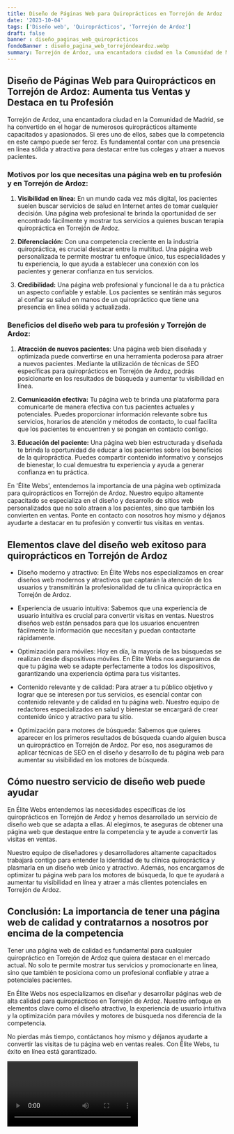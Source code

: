 ```yaml
---
title: Diseño de Páginas Web para Quiroprácticos en Torrejón de Ardoz
date: '2023-10-04'
tags: ['Diseño web', 'Quiroprácticos', 'Torrejón de Ardoz']
draft: false
banner : diseño_paginas_web_quiroprácticos
fondoBanner : diseño_pagina_web_torrejóndeardoz.webp
summary: Torrejón de Ardoz, una encantadora ciudad en la Comunidad de Madrid, se ha convertido en el hogar de numerosos quiroprácticos altamente capacitados y apasionados. Si eres uno de ellos, sabes que la competencia en este campo puede ser feroz. Es fundamental contar con una presencia en línea sólida y atractiva para destacar entre tus colegas y atraer a nuevos pacientes.
---
```


## Diseño de Páginas Web para Quiroprácticos en Torrejón de Ardoz: Aumenta tus Ventas y Destaca en tu Profesión

Torrejón de Ardoz, una encantadora ciudad en la Comunidad de Madrid, se ha convertido en el hogar de numerosos quiroprácticos altamente capacitados y apasionados. Si eres uno de ellos, sabes que la competencia en este campo puede ser feroz. Es fundamental contar con una presencia en línea sólida y atractiva para destacar entre tus colegas y atraer a nuevos pacientes.

### Motivos por los que necesitas una página web en tu profesión y en Torrejón de Ardoz:

1. **Visibilidad en línea:** En un mundo cada vez más digital, los pacientes suelen buscar servicios de salud en Internet antes de tomar cualquier decisión. Una página web profesional te brinda la oportunidad de ser encontrado fácilmente y mostrar tus servicios a quienes buscan terapia quiropráctica en Torrejón de Ardoz.

2. **Diferenciación:** Con una competencia creciente en la industria quiropráctica, es crucial destacar entre la multitud. Una página web personalizada te permite mostrar tu enfoque único, tus especialidades y tu experiencia, lo que ayuda a establecer una conexión con los pacientes y generar confianza en tus servicios.

3. **Credibilidad:** Una página web profesional y funcional le da a tu práctica un aspecto confiable y estable. Los pacientes se sentirán más seguros al confiar su salud en manos de un quiropráctico que tiene una presencia en línea sólida y actualizada.

### Beneficios del diseño web para tu profesión y Torrejón de Ardoz:

1. **Atracción de nuevos pacientes**: Una página web bien diseñada y optimizada puede convertirse en una herramienta poderosa para atraer a nuevos pacientes. Mediante la utilización de técnicas de SEO específicas para quiroprácticos en Torrejón de Ardoz, podrás posicionarte en los resultados de búsqueda y aumentar tu visibilidad en línea.

2. **Comunicación efectiva:** Tu página web te brinda una plataforma para comunicarte de manera efectiva con tus pacientes actuales y potenciales. Puedes proporcionar información relevante sobre tus servicios, horarios de atención y métodos de contacto, lo cual facilita que los pacientes te encuentren y se pongan en contacto contigo.

3. **Educación del paciente:** Una página web bien estructurada y diseñada te brinda la oportunidad de educar a los pacientes sobre los beneficios de la quiropráctica. Puedes compartir contenido informativo y consejos de bienestar, lo cual demuestra tu experiencia y ayuda a generar confianza en tu práctica.

En 'Élite Webs', entendemos la importancia de una página web optimizada para quiroprácticos en Torrejón de Ardoz. Nuestro equipo altamente capacitado se especializa en el diseño y desarrollo de sitios web personalizados que no solo atraen a los pacientes, sino que también los convierten en ventas. Ponte en contacto con nosotros hoy mismo y déjanos ayudarte a destacar en tu profesión y convertir tus visitas en ventas.

<GifSeo />

<Cta />

## **Elementos clave del diseño web exitoso para quiroprácticos en Torrejón de Ardoz**

- Diseño moderno y atractivo: En Élite Webs nos especializamos en crear diseños web modernos y atractivos que captarán la atención de los usuarios y transmitirán la profesionalidad de tu clínica quiropráctica en Torrejón de Ardoz.

- Experiencia de usuario intuitiva: Sabemos que una experiencia de usuario intuitiva es crucial para convertir visitas en ventas. Nuestros diseños web están pensados para que los usuarios encuentren fácilmente la información que necesitan y puedan contactarte rápidamente.

- Optimización para móviles: Hoy en día, la mayoría de las búsquedas se realizan desde dispositivos móviles. En Élite Webs nos aseguramos de que tu página web se adapte perfectamente a todos los dispositivos, garantizando una experiencia óptima para tus visitantes.

- Contenido relevante y de calidad: Para atraer a tu público objetivo y lograr que se interesen por tus servicios, es esencial contar con contenido relevante y de calidad en tu página web. Nuestro equipo de redactores especializados en salud y bienestar se encargará de crear contenido único y atractivo para tu sitio.

- Optimización para motores de búsqueda: Sabemos que quieres aparecer en los primeros resultados de búsqueda cuando alguien busca un quiropráctico en Torrejón de Ardoz. Por eso, nos aseguramos de aplicar técnicas de SEO en el diseño y desarrollo de tu página web para aumentar su visibilidad en los motores de búsqueda.

## **Cómo nuestro servicio de diseño web puede ayudar**

En Élite Webs entendemos las necesidades específicas de los quiroprácticos en Torrejón de Ardoz y hemos desarrollado un servicio de diseño web que se adapta a ellas. Al elegirnos, te aseguras de obtener una página web que destaque entre la competencia y te ayude a convertir las visitas en ventas.

Nuestro equipo de diseñadores y desarrolladores altamente capacitados trabajará contigo para entender la identidad de tu clínica quiropráctica y plasmarla en un diseño web único y atractivo. Además, nos encargamos de optimizar tu página web para los motores de búsqueda, lo que te ayudará a aumentar tu visibilidad en línea y atraer a más clientes potenciales en Torrejón de Ardoz.

## **Conclusión: La importancia de tener una página web de calidad y contratarnos a nosotros por encima de la competencia**

Tener una página web de calidad es fundamental para cualquier quiropráctico en Torrejón de Ardoz que quiera destacar en el mercado actual. No solo te permite mostrar tus servicios y promocionarte en línea, sino que también te posiciona como un profesional confiable y atrae a potenciales pacientes.

En Élite Webs nos especializamos en diseñar y desarrollar páginas web de alta calidad para quiroprácticos en Torrejón de Ardoz. Nuestro enfoque en elementos clave como el diseño atractivo, la experiencia de usuario intuitiva y la optimización para móviles y motores de búsqueda nos diferencia de la competencia.

No pierdas más tiempo, contáctanos hoy mismo y déjanos ayudarte a convertir las visitas de tu página web en ventas reales. Con Élite Webs, tu éxito en línea está garantizado.

<Video />

<CtaBot job='Quiroprácticos' city='Torrejón de Ardoz'/>

<Gmaps query='Torrejón de Ardoz+españa+maps' />